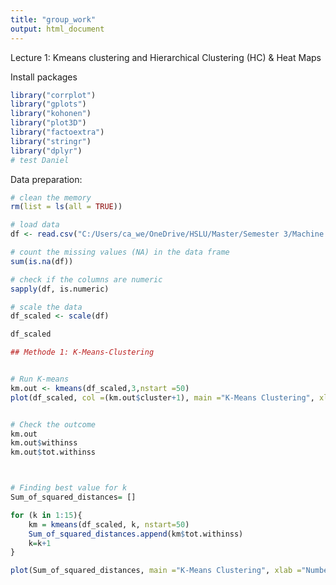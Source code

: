 ```yaml
---
title: "group_work"
output: html_document
---
```

Lecture 1: Kmeans clustering and Hierarchical Clustering (HC) & Heat Maps

Install packages
```r
library("corrplot")
library("gplots")
library("kohonen")
library("plot3D")
library("factoextra")
library("stringr")
library("dplyr")
# test Daniel
```

Data preparation:
```r
# clean the memory
rm(list = ls(all = TRUE)) 

# load data
df <- read.csv("C:/Users/ca_we/OneDrive/HSLU/Master/Semester 3/Machine Learning 2/Projektarbeit/winequality-red.csv")

# count the missing values (NA) in the data frame
sum(is.na(df))

# check if the columns are numeric
sapply(df, is.numeric)

```

```r
# scale the data
df_scaled <- scale(df)

df_scaled

```
```r
## Methode 1: K-Means-Clustering


# Run K-means
km.out <- kmeans(df_scaled,3,nstart =50)
plot(df_scaled, col =(km.out$cluster+1), main ="K-Means Clustering", xlab ="", ylab ="", pch =20, cex =2)


# Check the outcome
km.out
km.out$withinss
km.out$tot.withinss



# Finding best value for k
Sum_of_squared_distances= []

for (k in 1:15){
    km = kmeans(df_scaled, k, nstart=50)
    Sum_of_squared_distances.append(km$tot.withinss)
    k=k+1
}

plot(Sum_of_squared_distances, main ="K-Means Clustering", xlab ="Number of Clusters", ylab ="Total within-cluster sum of squares", pch =20, cex =2)


```



